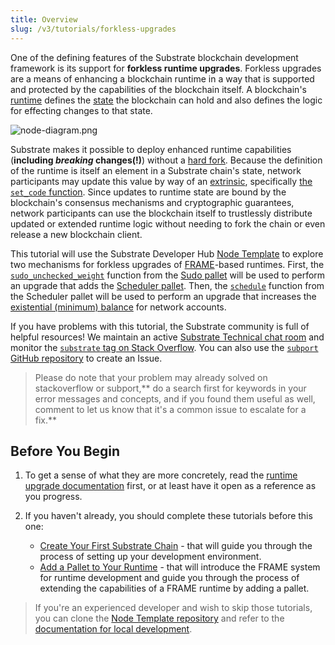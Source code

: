 ```yaml
---
title: Overview
slug: /v3/tutorials/forkless-upgrades
---
```


One of the defining features of the Substrate blockchain development framework is its support for
**forkless runtime upgrades**. Forkless upgrades are a means of enhancing a blockchain runtime in a
way that is supported and protected by the capabilities of the blockchain itself. A blockchain's
[runtime](../../knowledgebase/runtime) defines the [state](../../knowledgebase/runtime/storage) the
blockchain can hold and also defines the logic for effecting changes to that state.

![node-diagram.png](../../../../src/images/tutorials/04-forkless-upgrade/node-diagram.png)

Substrate makes it possible to deploy enhanced runtime capabilities (**including _breaking_ changes(!)**)
without a [hard fork](../../knowledgebase/getting-started/glossary#fork). Because the definition of the
runtime is itself an element in a Substrate chain's state, network participants may update this
value by way of an [extrinsic](../../knowledgebase/learn-substrate/extrinsics), specifically
[the `set_code` function](https://substrate.dev/rustdocs/v3.0.0/frame_system/pallet/enum.Call.html#variant.set_code).
Since updates to runtime state are bound by the blockchain's consensus mechanisms and cryptographic
guarantees, network participants can use the blockchain itself to trustlessly distribute updated or
extended runtime logic without needing to fork the chain or even release a new blockchain client.

This tutorial will use the Substrate Developer Hub
[Node Template](https://github.com/substrate-developer-hub/substrate-node-template) to explore two
mechanisms for forkless upgrades of [FRAME](../../knowledgebase/runtime/frame)-based runtimes.
First, the
[`sudo_unchecked_weight`](https://substrate.dev/rustdocs/v3.0.0/pallet_sudo/enum.Call.html#variant.sudo_unchecked_weight)
function from the [Sudo pallet](../../knowledgebase/runtime/frame#sudo) will be used to perform an
upgrade that adds the [Scheduler pallet](../../knowledgebase/runtime/frame#scheduler). Then, the
[`schedule`](https://substrate.dev/rustdocs/v3.0.0/pallet_scheduler/enum.Call.html#variant.schedule)
function from the Scheduler pallet will be used to perform an upgrade that increases the
[existential (minimum) balance](../../knowledgebase/getting-started/glossary#existential-deposit)
for network accounts.

If you have problems with this tutorial, the Substrate community is full of helpful resources! We
maintain an active
[Substrate Technical chat room](https://matrix.to/#/#substrate-technical:matrix.org) and
monitor the
[`substrate` tag on Stack Overflow](https://stackoverflow.com/questions/tagged/substrate). You can
also use the [`subport` GitHub repository](https://github.com/paritytech/subport/issues/new) to
create an Issue.

> Please do note that your problem may already solved on stackoverflow or subport,**
> do a search first for keywords in your error messages and concepts, and if you found them useful
> as well, comment to let us know that it's a common issue to escalate for a fix.**

## Before You Begin

1. To get a sense of what they are more concretely, read the
[runtime upgrade documentation](../../knowledgebase/runtime/upgrades) first, or at least have
it open as a reference as you progress.

2. If you haven't already, you should complete these tutorials before this one:
    - [Create Your First Substrate Chain](../../tutorials/create-your-first-substrate-chain/) -
    that will guide you through the process of setting up your development environment.
    - [Add a Pallet to Your Runtime](../../tutorials/add-a-pallet) - that will introduce the
    FRAME system for runtime development and guide you through the process of extending the
    capabilities of a FRAME runtime by adding a pallet.

> If you're an experienced developer and wish to skip those
> tutorials, you can clone the
> [Node Template repository](https://github.com/substrate-developer-hub/substrate-node-template) and
> refer to the
> [documentation for local development](https://github.com/substrate-developer-hub/substrate-node-template#getting-started).
